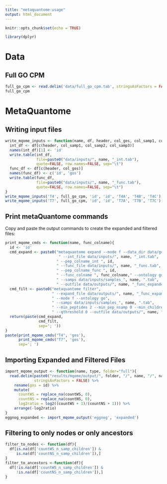 ```yaml
---
title: "metaquantome-usage"
output: html_document
---
```


```r
knitr::opts_chunk$set(echo = TRUE)
```

```r
library(dplyr)
```


# Data

## Full GO CPM

```r
full_go_cpm <- read.delim('data/full_go_cpm.tab', stringsAsFactors = FALSE)
full_go_cpm
```

# MetaQuantome

## Writing input files

```r
write_mqome_inputs <- function(name, df, header, col_gos, col_samp1, col_samp2, col_samp3) {
  int_df <- df[c(header, col_samp1, col_samp2, col_samp3)] 
  names(int_df)[1] <- 'id'
  write.table(int_df,
              file=paste0("data/inputs/", name, "_int.tab"),
              quote=FALSE, row.names=FALSE, sep="\t")
  func_df <- df[c(header, col_gos)]
  names(func_df) <- c('id', 'gos')
  write.table(func_df,
              file=paste0("data/inputs/", name, "_func.tab"),
              quote=FALSE, row.names=FALSE, sep="\t")
}
write_mqome_inputs('T4', full_go_cpm, 'id', 'id', 'T4A', 'T4B', 'T4C')
write_mqome_inputs('T7', full_go_cpm, 'id', 'id', 'T7A', 'T7B', 'T7C')
```

## Print metaQuantome commands

Copy and paste the output commands to create the expanded and filtered files:

```r
print_mqome_cmds <- function(name, func_colname){
  id <- 'id'
  cmd_expand <- paste0("metaquantome expand --mode f --data_dir data/go_db/",
                        " --int_file data/inputs/", name, "_int.tab",
                       " --pep_colname_int ", id,
                       " --func_file data/inputs/", name, "_func.tab",
                       " --pep_colname_func ", id,
                       " --func_colname ", func_colname," --ontology go",
                       " --samps data/inputs/samples_", name, ".tab",
                       " --outfile data/outputs/", name, "_func_expanded.tab")
  cmd_filt <- paste0("metaquantome filter",
                     " --expand_file data/outputs/", name, "_func_expanded.tab",
                     " --mode f --ontology go",
                     " --samps data/inputs/samples_", name, ".tab",
                     " --min_peptides 2 --min_pep_nsamp 0 --min_children_non_leaf 2 --min_child_nsamp 1",
                     " --qthreshold 0 --outfile data/outputs/", name, "_func_filtered.tab")
  return(paste(cmd_expand, 
               cmd_filt,
               sep='; '))
}
paste(print_mqome_cmds("T4", 'gos'),
      print_mqome_cmds("T7", 'gos'),
      sep='; ')
```

## Importing Expanded and Filtered Files

```r
import_mqome_output <- function(name, type, folder="full"){
  read.delim(paste0("results/mqome/output/", folder, "/", name, "/", name, "_func_", type, ".tab"),
             stringsAsFactors = FALSE) %>%
    rename(gos = id) %>%
    mutate(
      countWS = replace_na(countWS, 0),
      countNS = replace_na(countNS, 0),
      log2ratio = log2((countWS + 1)/(countNS + 1))) %>%
    arrange(-log2ratio)
}
eggnog_expanded <- import_mqome_output('eggnog', 'expanded')
```


## Filtering to only nodes or only ancestors

```r
filter_to_nodes <- function(df){
  df[is.na(df['countWS_n_samp_children']) &
     is.na(df['countNS_n_samp_children']),]
}
filter_to_ancestors <-function(df){
  df[!is.na(df['countWS_n_samp_children']) &
     !is.na(df['countNS_n_samp_children']),]
}

```

